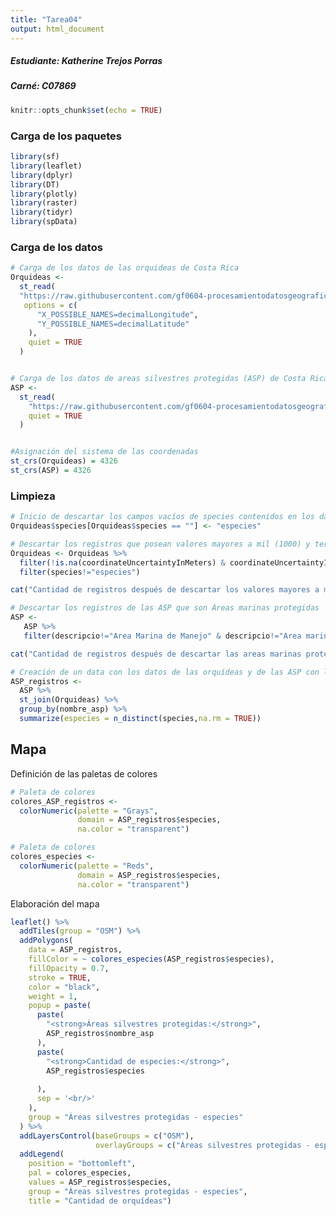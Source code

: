 ---
title: "Tarea04"
output: html_document
---

##### Estudiante: Katherine Trejos Porras
##### Carné: C07869

```{r setup, include=FALSE}
knitr::opts_chunk$set(echo = TRUE)
```


### Carga de los paquetes
```{r carga-paquetes, message=FALSE, warning=FALSE}
library(sf)
library(leaflet)
library(dplyr)
library(DT)
library(plotly)
library(raster)
library(tidyr)
library(spData)
```

### Carga de los datos
```{r carga-datos}
# Carga de los datos de las orquideas de Costa Rica
Orquideas <- 
  st_read(
  "https://raw.githubusercontent.com/gf0604-procesamientodatosgeograficos/2021i-datos/main/gbif/orchidaceae-cr-registros.csv",
   options = c(
      "X_POSSIBLE_NAMES=decimalLongitude",
      "Y_POSSIBLE_NAMES=decimalLatitude"
    ),
    quiet = TRUE
  )


# Carga de los datos de areas silvestres protegidas (ASP) de Costa Rica
ASP <- 
  st_read(
    "https://raw.githubusercontent.com/gf0604-procesamientodatosgeograficos/2021i-datos/main/sinac/asp/asp-wgs84.geojson",
    quiet = TRUE
  )


#Asignación del sistema de las coordenadas
st_crs(Orquideas) = 4326
st_crs(ASP) = 4326
```

### Limpieza
```{r}
# Inicio de descartar los campos vacíos de species contenidos en los datos de las orquideas
Orquideas$species[Orquideas$species == ""] <- "especies"
```


```{r}
# Descartar los registros que posean valores mayores a mil (1000) y terminar de descartar los campos vacíos de species
Orquideas <- Orquideas %>%
  filter(!is.na(coordinateUncertaintyInMeters) & coordinateUncertaintyInMeters <= 1000)%>%
  filter(species!="especies")

cat("Cantidad de registros después de descartar los valores mayores a mil (1000)", nrow(ASP))
```


```{r}
# Descartar los registros de las ASP que son Áreas marinas protegidas
ASP <- 
   ASP %>%
   filter(descripcio!="Area Marina de Manejo" & descripcio!="Area marina protegida")

cat("Cantidad de registros después de descartar las areas marinas protegidas", nrow(ASP))
```


```{r, message=FALSE, warning=FALSE}
# Creación de un data con los datos de las orquídeas y de las ASP con los datos juntos y ya realizados los cambios sugeridos de limpieza
ASP_registros <-
  ASP %>%
  st_join(Orquideas) %>%
  group_by(nombre_asp) %>%
  summarize(especies = n_distinct(species,na.rm = TRUE)) 
```


## Mapa
Definición de las paletas de colores
```{r}
# Paleta de colores 
colores_ASP_registros <-
  colorNumeric(palette = "Grays",
               domain = ASP_registros$especies,
               na.color = "transparent")
```

```{r}
# Paleta de colores
colores_especies <-
  colorNumeric(palette = "Reds",
               domain = ASP_registros$especies,
               na.color = "transparent")
```

Elaboración del mapa
```{r}
leaflet() %>%
  addTiles(group = "OSM") %>%
  addPolygons(
    data = ASP_registros,
    fillColor = ~ colores_especies(ASP_registros$especies),
    fillOpacity = 0.7,
    stroke = TRUE,
    color = "black",
    weight = 1,
    popup = paste(
      paste(
        "<strong>Áreas silvestres protegidas:</strong>",
        ASP_registros$nombre_asp
      ),
      paste(
        "<strong>Cantidad de especies:</strong>",
        ASP_registros$especies
        
      ),
      sep = '<br/>'
    ),
    group = "Áreas silvestres protegidas - especies"
  ) %>%
  addLayersControl(baseGroups = c("OSM"),
                   overlayGroups = c("Áreas silvestres protegidas - especies")) %>%
  addLegend(
    position = "bottomleft",
    pal = colores_especies,
    values = ASP_registros$especies,
    group = "Áreas silvestres protegidas - especies",
    title = "Cantidad de orquídeas")      
```

